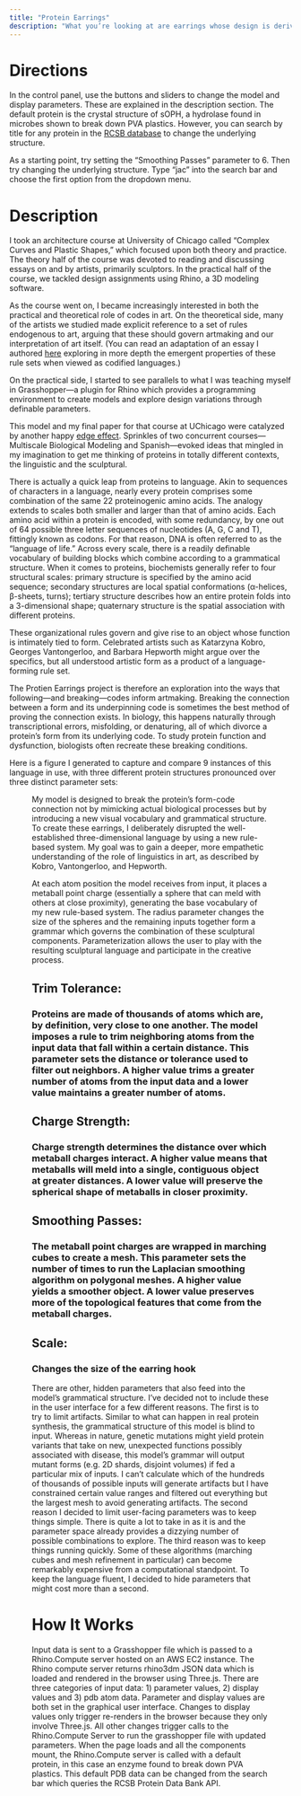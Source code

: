 ```yaml
---
title: "Protein Earrings" 
description: "What you’re looking at are earrings whose design is derived from protein structure. You'll find a fuller description of the model below along with directions and technical overview." 
---
```

# **Directions** 
In the control panel, use the buttons and sliders to change the model and display parameters. These are explained in the description section. The default protein is the crystal structure of sOPH, a hydrolase found in microbes shown to break down PVA plastics. However, you can search by title for any protein in the [RCSB database](https://www.rcsb.org/) to change the underlying structure.

As a starting point, try setting the “Smoothing Passes” parameter to 6. Then try changing the underlying structure. Type “jac” into the search bar and choose the first option from the dropdown menu. 

# **Description**
I took an architecture course at University of Chicago called “Complex Curves and Plastic Shapes,” which focused upon both theory and practice. The theory half of the course was devoted to reading and discussing essays on and by artists, primarily sculptors. In the practical half of the course, we tackled design assignments using Rhino, a 3D modeling software. 

As the course went on, I became increasingly interested in both the practical and theoretical role of codes in art. On the theoretical side, many of the artists we studied made explicit reference to a set of rules endogenous to art, arguing that these should govern artmaking and our interpretation of art itself. (You can read an adaptation of an essay I authored [here](http://jacobjoergens.com/computational-design/sculptural-language) exploring in more depth the emergent properties of these rule sets when viewed as codified languages.)

On the practical side, I started to see parallels to what I was teaching myself in Grasshopper—a plugin for Rhino which provides a programming environment to create models and explore design variations through definable parameters. 

This model and my final paper for that course at UChicago were catalyzed by another happy [edge effect](http://jacobjoergens.com/woodwork/sidetable). Sprinkles of two concurrent courses—Multiscale Biological Modeling and Spanish—evoked ideas that mingled in my imagination to get me thinking of proteins in totally different contexts, the linguistic and the sculptural. 

There is actually a quick leap from proteins to language. Akin to sequences of characters in a language, nearly every protein comprises some combination of the same 22 proteinogenic amino acids. The analogy extends to scales both smaller and larger than that of amino acids. Each amino acid within a protein is encoded, with some redundancy, by one out of 64 possible three letter sequences of nucleotides (A, G, C and T), fittingly known as codons. For that reason, DNA is often referred to as the “language of life.” Across every scale, there is a readily definable vocabulary of building blocks which combine according to a grammatical structure. When it comes to proteins, biochemists generally refer to four structural scales: primary structure is specified by the amino acid sequence; secondary structures are local spatial conformations (α-helices, β-sheets, turns); tertiary structure describes how an entire protein folds into a 3-dimensional shape; quaternary structure is the spatial association with different proteins. 

These organizational rules govern and give rise to an object whose function is intimately tied to form. Celebrated artists such as Katarzyna Kobro, Georges Vantongerloo, and Barbara Hepworth might argue over the specifics, but all understood artistic form as a product of a language-forming rule set. 

The Protien Earrings project is therefore an exploration into the ways that following—and breaking—codes inform artmaking. Breaking the connection between a form and its underpinning code is sometimes the best method of proving the connection exists. In biology, this happens naturally through transcriptional errors, misfolding, or denaturing, all of which divorce a protein’s form from its underlying code. To study protein function and dysfunction, biologists often recreate these breaking conditions. 

Here is a figure I generated to capture and compare 9 instances of this language in use, with three different protein structures pronounced over three distinct parameter sets: 

<Figure src="/images/sculptural-language/final-project-3x3.png" width="718" height="404" caption="Rows (top to bottom): Cobra Nerve Growth Factor, Ubiquitin, and Covid-19 viral protein." alt="Figure 5"/> 

My model is designed to break the protein’s form-code connection not by mimicking actual biological processes but by introducing a new visual vocabulary and grammatical structure. To create these earrings, I deliberately disrupted the well-established three-dimensional language by using a new rule-based system. My goal was to gain a deeper, more empathetic understanding of the role of linguistics in art, as described by Kobro, Vantongerloo, and Hepworth.

At each atom position the model receives from input, it places a metaball point charge (essentially a sphere that can meld with others at close proximity), generating the base vocabulary of my new rule-based system. The radius parameter changes the size of the spheres and the remaining inputs together form a grammar which governs the combination of these sculptural components. Parameterization allows the user to play with the resulting sculptural language and participate in the creative process. 

## **Trim Tolerance:** 
### Proteins are made of thousands of atoms which are, by definition, very close to one another. The model imposes a rule to trim neighboring atoms from the input data that fall within a certain distance. This parameter sets the distance or tolerance used to filter out neighbors. A higher value trims a greater number of atoms from the input data and a lower value maintains a greater number of atoms. 

## **Charge Strength:** 
### Charge strength determines the distance over which metaball charges interact. A higher value means that metaballs will meld into a single, contiguous object at greater distances. A lower value will preserve the spherical shape of metaballs in closer proximity. 

## **Smoothing Passes:** 
### The metaball point charges are wrapped in marching cubes to create a mesh. This parameter sets the number of times to run the Laplacian smoothing algorithm on polygonal meshes. A higher value yields a smoother object. A lower value preserves more of the topological features that come from the metaball charges. 

## **Scale:** 
### Changes the size of the earring hook

There are other, hidden parameters that also feed into the model’s grammatical structure. I’ve decided not to include these in the user interface for a few different reasons. The first is to try to limit artifacts. Similar to what can happen in real protein synthesis, the grammatical structure of this model is blind to input. Whereas in nature, genetic mutations might yield protein variants that take on new, unexpected functions possibly associated with disease, this model’s grammar will output mutant forms (e.g. 2D shards, disjoint volumes) if fed a particular mix of inputs. I can’t calculate which of the hundreds of thousands of possible inputs will generate artifacts but I have constrained certain value ranges and filtered out everything but the largest mesh to avoid generating artifacts. The second reason I decided to limit user-facing parameters was to keep things simple. There is quite a lot to take in as it is and the parameter space already provides a dizzying number of possible combinations to explore. The third reason was to keep things running quickly. Some of these algorithms (marching cubes and mesh refinement in particular) can become remarkably expensive from a computational standpoint. To keep the language fluent, I decided to hide parameters that might cost more than a second. 

# **How It Works**
Input data is sent to a Grasshopper file which is passed to a Rhino.Compute server hosted on an AWS EC2 instance. The Rhino compute server returns rhino3dm JSON data which is loaded and rendered in the browser using Three.js. There are three categories of input data: 1) parameter values, 2) display values and 3) pdb atom data. Parameter and display values are both set in the graphical user interface. Changes to display values only trigger re-renders in the browser because they only involve Three.js. All other changes trigger calls to the Rhino.Compute Server to run the grasshopper file with updated parameters. When the page loads and all the components mount, the Rhino.Compute server is called with a default protein, in this case an enzyme found to break down PVA plastics. This default PDB data can be changed from the search bar which queries the RCSB Protein Data Bank API. 